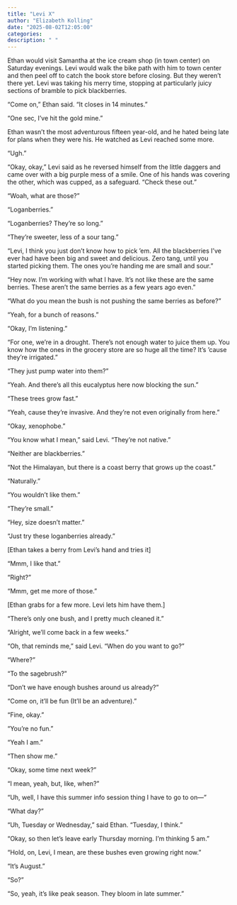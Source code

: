 ```yaml
---
title: "Levi X"
author: "Elizabeth Kolling"
date: "2025-08-02T12:05:00"
categories: 
description: " "
---
```


Ethan would visit Samantha at the ice cream shop (in town center) on Saturday evenings. Levi would walk the bike path with him to town center and then peel off to catch the book store before closing. But they weren’t there yet. Levi was taking his merry time, stopping at particularly juicy sections of bramble to pick blackberries. 

“Come on,” Ethan said. “It closes in 14 minutes.” 

“One sec, I’ve hit the gold mine.” 

Ethan wasn’t the most adventurous fifteen year-old, and he hated being late for plans when they were his. He watched as Levi reached some more.

“Ugh.”

“Okay, okay,” Levi said as he reversed himself from the little daggers and came over with a big purple mess of a smile. One of his hands was covering the other, which was cupped, as a safeguard. “Check these out.”

“Woah, what are those?”

“Loganberries.” 

“Loganberries? They’re so long.”

“They’re sweeter, less of a sour tang.” 

“Levi, I think you just don’t know how to pick ‘em. All the blackberries I’ve ever had have been big and sweet and delicious. Zero tang, until you started picking them. The ones you’re handing me are small and sour.” 

“Hey now. I’m working with what I have. It’s not like these are the same berries. These aren’t the same berries as a few years ago even.”

“What do you mean the bush is not pushing the same berries as before?”

“Yeah, for a bunch of reasons.” 

“Okay, I’m listening.” 

“For one, we’re in a drought. There’s not enough water to juice them up. You know how the ones in the grocery store are so huge all the time? It’s ‘cause they’re irrigated.”

“They just pump water into them?”

“Yeah. And there’s all this eucalyptus here now blocking the sun.” 

“These trees grow fast.”

“Yeah, cause they’re invasive. And they’re not even originally from here.”

“Okay, xenophobe.” 

“You know what I mean,” said Levi. “They’re not native.” 

“Neither are blackberries.” 

“Not the Himalayan, but there is a coast berry that grows up the coast.”

“Naturally.”

“You wouldn’t like them.”

“They’re small.” 

“Hey, size doesn’t matter.”

“Just try these loganberries already.” 

[Ethan takes a berry from Levi’s hand and tries it]

“Mmm, I like that.” 

“Right?”

“Mmm, get me more of those.” 

[Ethan grabs for a few more. Levi lets him have them.]

“There’s only one bush, and I pretty much cleaned it.” 

“Alright, we’ll come back in a few weeks.” 

“Oh, that reminds me,” said Levi. “When do you want to go?”

“Where?”

“To the sagebrush?”

“Don’t we have enough bushes around us already?”

“Come on, it’ll be fun (It’ll be an adventure).”

“Fine, okay.”

“You’re no fun.”

“Yeah I am.”

“Then show me.”

“Okay, some time next week?”

“I mean, yeah, but, like, when?”

“Uh, well, I have this summer info session thing I have to go to on—”

“What day?”

“Uh, Tuesday or Wednesday,” said Ethan. “Tuesday, I think.”

“Okay, so then let’s leave early Thursday morning. I’m thinking 5 am.”

“Hold, on, Levi, I mean, are these bushes even growing right now.”

“It’s August.”

“So?”

“So, yeah, it’s like peak season. They bloom in late summer.” 